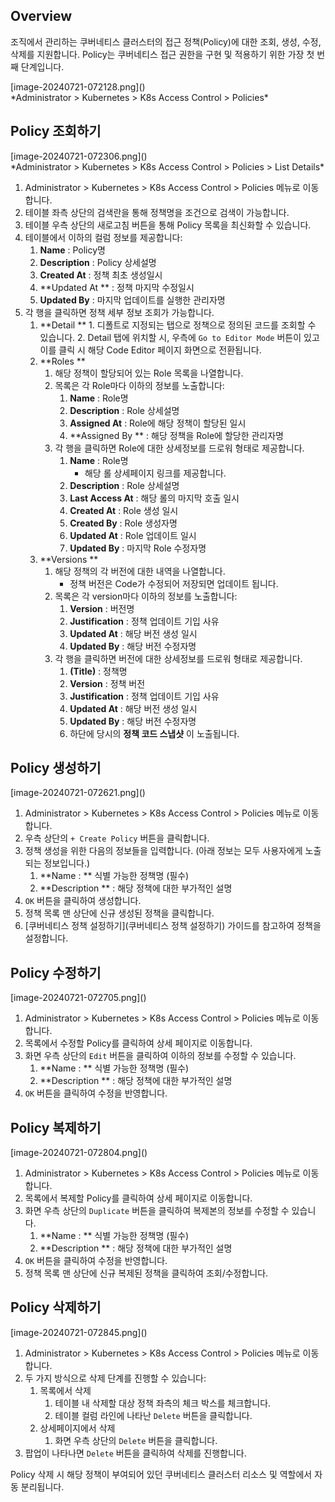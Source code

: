 
## Overview

조직에서 관리하는 쿠버네티스 클러스터의 접근 정책(Policy)에 대한 조회, 생성, 수정, 삭제를 지원합니다. Policy는 쿠버네티스 접근 권한을 구현 및 적용하기 위한 가장 첫 번째 단계입니다.
<p align="center">
<div>[image-20240721-072128.png]()</div>
*Administrator &gt; Kubernetes &gt; K8s Access Control &gt; Policies*
</p>


## Policy 조회하기

<p align="center">
<div>[image-20240721-072306.png]()</div>
*Administrator &gt; Kubernetes &gt; K8s Access Control &gt; Policies &gt; List Details*
</p>

1. Administrator &gt; Kubernetes &gt; K8s Access Control &gt; Policies 메뉴로 이동합니다.
2. 테이블 좌측 상단의 검색란을 통해 정책명을 조건으로 검색이 가능합니다.
3. 테이블 우측 상단의 새로고침 버튼을 통해 Policy 목록을 최신화할 수 있습니다.
4. 테이블에서 이하의 컬럼 정보를 제공합니다:
    1.  **Name**  : Policy명
    2.  **Description**  : Policy 상세설명
    3.  **Created At**  : 정책 최초 생성일시
    4.  **Updated At ** : 정책 마지막 수정일시
    5.  **Updated By**  : 마지막 업데이트를 실행한 관리자명
5. 각 행을 클릭하면 정책 세부 정보 조회가 가능합니다.
    1.   **Detail ** 
        1. 디폴트로 지정되는 탭으로 정책으로 정의된 코드를 조회할 수 있습니다.
        2. Detail 탭에 위치할 시, 우측에 `Go to Editor Mode` 버튼이 있고 이를 클릭 시 해당 Code Editor 페이지 화면으로 전환됩니다.
    2.  **Roles ** 
        1. 해당 정책이 할당되어 있는 Role 목록을 나열합니다.
        2. 목록은 각 Role마다 이하의 정보를 노출합니다:
            1.  **Name**  : Role명
            2.  **Description**  : Role 상세설명
            3.  **Assigned At**  : Role에 해당 정책이 할당된 일시
            4.  **Assigned By ** : 해당 정책을 Role에 할당한 관리자명
        3. 각 행을 클릭하면 Role에 대한 상세정보를 드로워 형태로 제공합니다. 
            1.  **Name**  : Role명 
                * 해당 롤 상세페이지 링크를 제공합니다.
            2.  **Description**  : Role 상세설명
            3.  **Last Access At**  : 해당 롤의 마지막 호출 일시
            4.  **Created At**  : Role 생성 일시
            5.  **Created By**  : Role 생성자명
            6.  **Updated At**  : Role 업데이트 일시
            7.  **Updated By**  : 마지막 Role 수정자명
    3.  **Versions ** 
        1. 해당 정책의 각 버전에 대한 내역을 나열합니다. 
            * 정책 버전은 Code가 수정되어 저장되면 업데이트 됩니다. 
        2. 목록은 각 version마다 이하의 정보를 노출합니다:
            1.  **Version**  : 버전명
            2.  **Justification**  : 정책 업데이트 기입 사유 
            3.  **Updated At**  : 해당 버전 생성 일시
            4.  **Updated By**  : 해당 버전 수정자명
        3. 각 행을 클릭하면 버전에 대한 상세정보를 드로워 형태로 제공합니다. 
            1.  **(Title)**  : 정책명
            2.  **Version**  : 정책 버전
            3.  **Justification**  : 정책 업데이트 기입 사유 
            4.  **Updated At**  : 해당 버전 생성 일시
            5.  **Updated By**  : 해당 버전 수정자명
            6. 하단에 당시의  **정책 코드 스냅샷** 이 노출됩니다.


## Policy 생성하기

<p align="center">
<div>[image-20240721-072621.png]()</div>
</p>

1. Administrator &gt; Kubernetes &gt; K8s Access Control &gt; Policies 메뉴로 이동합니다.
2. 우측 상단의 `+ Create Policy` 버튼을 클릭합니다.
3. 정책 생성을 위한 다음의 정보들을 입력합니다. (아래 정보는 모두 사용자에게 노출되는 정보입니다.)
    1.  **Name : ** 식별 가능한 정책명 (필수)
    2.  **Description ** : 해당 정책에 대한 부가적인 설명
4. `OK` 버튼을 클릭하여 생성합니다.
5. 정책 목록 맨 상단에 신규 생성된 정책을 클릭합니다. 
6. [쿠버네티스 정책 설정하기](쿠버네티스 정책 설정하기) 가이드를 참고하여 정책을 설정합니다. 


## Policy 수정하기

<p align="left">
<div>[image-20240721-072705.png]()</div>
</p>

1. Administrator &gt; Kubernetes &gt; K8s Access Control &gt; Policies 메뉴로 이동합니다.
2. 목록에서 수정할 Policy를 클릭하여 상세 페이지로 이동합니다.
3. 화면 우측 상단의 `Edit` 버튼을 클릭하여 이하의 정보를 수정할 수 있습니다.
    1.  **Name : ** 식별 가능한 정책명 (필수)
    2.  **Description ** : 해당 정책에 대한 부가적인 설명
4. `OK` 버튼을 클릭하여 수정을 반영합니다.


## Policy 복제하기

<p align="left">
<div>[image-20240721-072804.png]()</div>
</p>

1. Administrator &gt; Kubernetes &gt; K8s Access Control &gt; Policies 메뉴로 이동합니다.
2. 목록에서 복제할 Policy를 클릭하여 상세 페이지로 이동합니다.
3. 화면 우측 상단의 `Duplicate` 버튼을 클릭하여 복제본의 정보를 수정할 수 있습니다.
    1.  **Name : ** 식별 가능한 정책명 (필수)
    2.  **Description ** : 해당 정책에 대한 부가적인 설명
4. `OK` 버튼을 클릭하여 수정을 반영합니다.
5. 정책 목록 맨 상단에 신규 복제된 정책을 클릭하여 조회/수정합니다. 


## Policy 삭제하기

<p align="left">
<div>[image-20240721-072845.png]()</div>
</p>

1. Administrator &gt; Kubernetes &gt; K8s Access Control &gt; Policies 메뉴로 이동합니다.
2. 두 가지 방식으로 삭제 단계를 진행할 수 있습니다:
    1. 목록에서 삭제 
        1. 테이블 내 삭제할 대상 정책 좌측의 체크 박스를 체크합니다.
        2. 테이블 컬럼 라인에 나타난 `Delete` 버튼을 클릭합니다. 
    2. 상세페이지에서 삭제
        1. 화면 우측 상단의 `Delete` 버튼을 클릭합니다.
3. 팝업이 나타나면 `Delete` 버튼을 클릭하여 삭제를 진행합니다. 

<Callout type="important">
Policy 삭제 시 해당 정책이 부여되어 있던 쿠버네티스 클러스터 리소스 및 역할에서 자동 분리됩니다.
</Callout>
